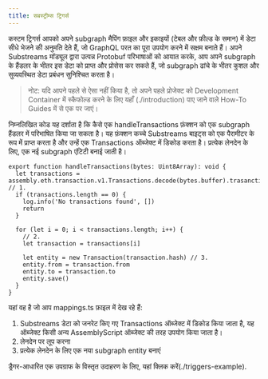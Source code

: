 ```yaml
---
title: सबस्ट्रीम्स ट्रिगर्स
---
```


कस्टम ट्रिगर्स आपको अपने subgraph मैपिंग फ़ाइल और इकाइयों (टेबल और फ़ील्ड के समान) में डेटा सीधे भेजने की अनुमति देते हैं, जो GraphQL परत का पूरा उपयोग करने में सक्षम बनाते हैं। अपने Substreams मॉड्यूल द्वारा उत्पन्न Protobuf परिभाषाओं को आयात करके, आप अपने subgraph के हैंडलर के भीतर इस डेटा को प्राप्त और प्रोसेस कर सकते हैं, जो subgraph ढांचे के भीतर कुशल और सुव्यवस्थित डेटा प्रबंधन सुनिश्चित करता है।

> नोट: यदि आपने पहले से ऐसा नहीं किया है, तो अपने पहले प्रोजेक्ट को Development Container में स्कैफोल्ड करने के लिए यहाँ (./introduction) पाए जाने वाले How-To Guides में से एक पर जाएं।

निम्नलिखित कोड यह दर्शाता है कि कैसे एक handleTransactions फ़ंक्शन को एक subgraph हैंडलर में परिभाषित किया जा सकता है। यह फ़ंक्शन कच्चे Substreams बाइट्स को एक पैरामीटर के रूप में प्राप्त करता है और उन्हें एक Transactions ऑब्जेक्ट में डिकोड करता है। प्रत्येक लेनदेन के लिए, एक नई subgraph एंटिटी बनाई जाती है।

```tsx
export function handleTransactions(bytes: Uint8Array): void {
  let transactions = assembly.eth.transaction.v1.Transactions.decode(bytes.buffer).trasanctions // 1.
  if (transactions.length == 0) {
    log.info('No transactions found', [])
    return
  }

  for (let i = 0; i < transactions.length; i++) {
    // 2.
    let transaction = transactions[i]

    let entity = new Transaction(transaction.hash) // 3.
    entity.from = transaction.from
    entity.to = transaction.to
    entity.save()
  }
}
```

यहां वह है जो आप mappings.ts फ़ाइल में देख रहे हैं:

1. Substreams डेटा को जनरेट किए गए Transactions ऑब्जेक्ट में डिकोड किया जाता है, यह ऑब्जेक्ट किसी अन्य AssemblyScript ऑब्जेक्ट की तरह उपयोग किया जाता है।
2. लेनदेन पर लूप करना
3. प्रत्येक लेनदेन के लिए एक नया subgraph entity बनाएं

ड्रैगर-आधारित एक उपग्राफ के विस्तृत उदाहरण के लिए, यहां क्लिक करें(./triggers-example).
